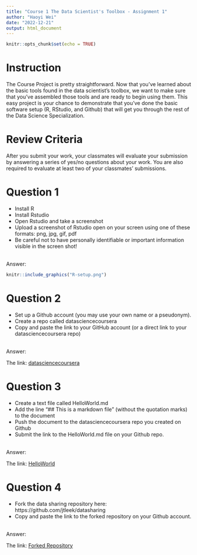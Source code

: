 ```yaml
---
title: "Course 1 The Data Scientist's Toolbox - Assignment 1"
author: "Haoyi Wei"
date: "2022-12-21"
output: html_document
---
```


```r
knitr::opts_chunk$set(echo = TRUE)
```

# Instruction

The Course Project is pretty straightforward. Now that you’ve learned about the basic tools found in the data scientist’s toolbox, we want to make sure that you’ve assembled those tools and are ready to begin using them. This easy project is your chance to demonstrate that you’ve done the basic software setup (R, RStudio, and Github) that will get you through the rest of the Data Science Specialization.

# Review Criteria

After you submit your work, your classmates will evaluate your submission by answering a series of yes/no questions about your work. You are also required to evaluate at least two of your classmates’ submissions.

# Question 1

+ Install R 
+ Install Rstudio
+ Open Rstudio and take a screenshot
+ Upload a screenshot of Rstudio open on your screen using one of these formats: png, jpg, gif, pdf
+ Be careful not to have personally identifiable or important information visible in the screen shot!

<br>
Answer:
<br>

```r
knitr::include_graphics("R-setup.png")
```

# Question 2 

+ Set up a Github account (you may use your own name or a pseudonym).
+ Create a repo called datasciencecoursera
+ Copy and paste the link to your GitHub account (or a direct link to your datasciencecoursera repo)

<br>
Answer:
<br>

The link: [datasciencecoursera][1]

# Question 3
+ Create a text file called HelloWorld.md
+ Add the line "## This is a markdown file" (without the quotation marks) to the document
+ Push the document to the datasciencecoursera repo you created on Github
+ Submit the link to the HelloWorld.md file on your Github repo.

<br>
Answer:
<br>

The link: [HelloWorld][2]

# Question 4

+ Fork the data sharing repository here: https://github.com/jtleek/datasharing
+ Copy and paste the link to the forked repository on your Github account.

<br>
Answer:
<br>

The link: [Forked Repository][3]

[1]: https://github.com/wei-haoyi/Coursera_Data_Science_Certificate
[2]: https://github.com/wei-haoyi/Coursera_Data_Science_Certificate/blob/main/1_The%20Data%20Scientist's%20Toolbox/HelloWorld.md
[3]: https://github.com/wei-haoyi/datasharing?organization=wei-haoyi&organization=wei-haoyi
